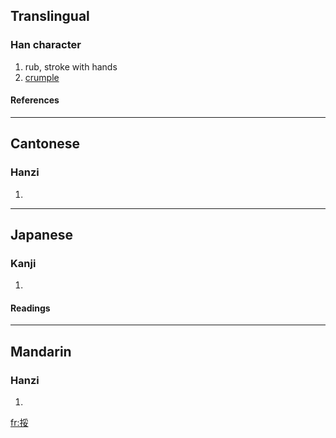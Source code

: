 ==Translingual==
===Han character===
{{Han char|rn=64|rad=手|as=07|sn=10|four=5204<sub>7</sub>|canj=手月女 (QBV)}}
# rub, stroke with hands
# [[crumple]]
====References====
{{Han ref|kx=0432.070|dkj=12109|dj=0781.150|hdz=31886.010|uh=633C|ud=25404|bh=D1BD|bd=53693}}
----
==Cantonese==
===Hanzi===
{{yue-hanzi|jyut=|y=no4}}
# {{defn|Cantonese}}
----
==Japanese==
===Kanji===
{{ja-kanji|grade=|rs=手07}}
# {{defn|Japanese}} 
====Readings====
{{ja-readings|on=[[だ]] (da), [[な]] (na), [[だい]] (dai), [[ない]] (nai)|kun=[[おとす]] (otosu)}}
----
==Mandarin==
===Hanzi===
{{cmn-hanzi|pin=[[nuò]] ([[nuo4]])|wg=no<sup>4</sup>}}
# {{defn|Mandarin}}

[[fr:挼]]